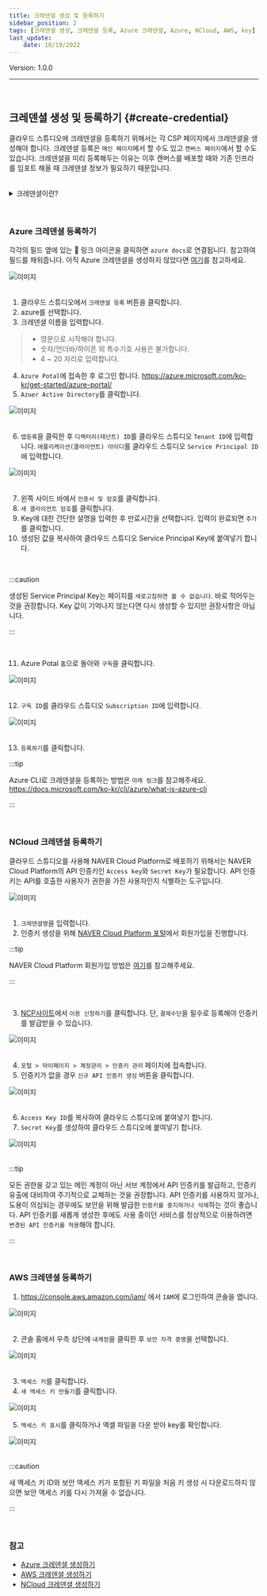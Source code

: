 ```yaml
---
title: 크레덴셜 생성 및 등록하기
sidebar_position: 2
tags: [크레덴셜 생성, 크레덴셜 등록, Azure 크레덴셜, Azure, NCloud, AWS, key]
last_update: 
    date: 10/19/2022
---
```



<span className="theme-doc-version-badge badge badge--secondary">
    Version: 1.0.0
</span>

<hr />
<br />

## 크레덴셜 생성 및 등록하기 {#create-credential}

클라우드 스튜디오에 크레덴셜을 등록하기 위해서는 각 CSP 페이지에서 크레덴셜을 생성해야 합니다.
크레덴셜 등록은 ```메인 페이지```에서 할 수도 있고 ```캔버스 페이지```에서 할 수도 있습니다.
크레덴셜을 미리 등록해두는 이유는 이후 캔버스를 배포할 때와 기존 인프라를 임포트 해올 때 크레덴셜 정보가 필요하기 때문입니다.

<br />

<details>
    <summary>크레덴셜이란?</summary>
    <h5>사용자 로그인 정보 등 개인 신상을 암호화한 정보입니다.</h5>
</details>

<p>&nbsp;</p>

### Azure 크레덴셜 등록하기
각각의 필드 옆에 있는 🔗 링크 아이콘을 클릭하면 ```azure docs```로 연결됩니다.
참고하여 필드를 채워줍니다. 아직 Azure 크레덴셜을 생성하지 않았다면 [여기](#create-credential)를 참고하세요.

<div className={styles.imgWrap}>
    <img src={ registration01 } alt="이미지" />
</div>

<br />

1. 클라우드 스튜디오에서 ```크레덴셜 등록``` 버튼을 클릭합니다.
2. azure를 선택합니다.
3. 크레덴셜 이름을 입력합니다.

> - 영문으로 시작해야 합니다.
> - 숫자/언더바/하이픈 외 특수기호 사용은 불가합니다.
> - 4 ~ 20 자리로 입력합니다.

4. ```Azure Potal```에 접속한 후 로그인 합니다. https://azure.microsoft.com/ko-kr/get-started/azure-portal/
5. ```Azuer Active Directory```를 클릭합니다.

<div className={styles.imgWrap}>
    <img src={ registration02 } alt="이미지" />
</div>

<br />

6. ```앱등록```을 클릭한 후 ```디렉터리(테넌트) ID```를 클라우드 스튜디오 ```Tenant ID```에 입력합니다. ```애플리케이션(클라이언트) 아이디```를 클라우드 스튜디오 ```Service Principal ID```에 입력합니다.

<div className={styles.imgWrap}>
    <img src={ registration03 } alt="이미지" />
</div>

<br />

7. 왼쪽 사이드 바에서 ```인증서 및 암호```를 클릭합니다.
8. ```새 클라이언트 암호```를 클릭합니다.
9. Key에 대한 간단한 설명을 입력한 후 만료시간을 선택합니다. 입력이 완료되면 ```추가```를 클릭합니다.
10.  생성된 값을 복사하여 클라우드 스튜디오 Service Principal Key에 붙여넣기 합니다.

<br />

:::caution

생성된 Service Principal Key는 페이지를 ```새로고침하면 볼 수 없습니다```. 바로 적어두는 것을 권장합니다. Key 값이 기억나지 않는다면 다시 생성할 수 있지만 권장사항은 아닙니다.

:::

<br />

11. Azure Potal ```홈```으로 돌아와 ```구독```을 클릭합니다.

<div className={styles.imgWrap}>
    <img src={ registration04 } alt="이미지" />
</div>

<br />

12. ```구독 ID```를 클라우드 스튜디오 ```Subscription ID```에 입력합니다. 

<div className={styles.imgWrap}>
    <img src={ registration05 } alt="이미지" />
</div>

<br />

13. ```등록하기```를 클릭합니다.

:::tip

Azure CLI로 크레덴셜을 등록하는 방법은 ```아래 링크```를 참고해주세요.
https://docs.microsoft.com/ko-kr/cli/azure/what-is-azure-cli

:::

<p>&nbsp;</p>

### NCloud 크레덴셜 등록하기

클라우드 스튜디오를 사용해 NAVER Cloud Platform로 배포하기 위해서는 NAVER Cloud Platform의 API 인증키인 ```Access key```와 ```Secret Key```가 필요합니다.
API 인증키는 API를 호출한 사용자가 권한을 가진 사용자인지 식별하는 도구입니다.

<div className={styles.imgWrap}>
    <img src={ registration06 } alt="이미지" />
</div>

<br />

1. ```크레덴셜명```을 입력합니다.
2. 인증키 생성을 위해 [NAVER Cloud Platform 포털](https://www.ncloud.com/)에서 회원가입을 진행합니다.

:::tip

NAVER Cloud Platform 회원가입 방법은 [여기](https://guide.ncloud-docs.com/docs/userguide-userguideaccount-2)를 참고해주세요.

:::

<br />

3. [NCP사이트](https://www.ncloud.com/product/applicationService/sens)에서 ```이용 신청하기```를 클릭합니다. 단, ```결제수단```을 필수로 등록해야 인증키를 발급받을 수 있습니다.

<div className={styles.imgWrap}>
    <img src={ registration08 } alt="이미지" />
</div>

<br />

4. ```포털 > 마이페이지 > 계정관리 > 인증키 관리``` 페이지에 접속합니다.
5. 인증키가 없을 경우 ```신규 API 인증키 생성``` 버튼을 클릭합니다.

<div className={styles.imgWrap}>
    <img src={ registration09 } alt="이미지" />
</div>

<br />

6. ```Access Key ID```를 복사하여 클라우드 스튜디오에 붙여넣기 합니다.
7. ```Secret Key```를 생성하여 클라우드 스튜디오에 붙여넣기 합니다.

<div className={styles.imgWrap}>
    <img src={ registration10 } alt="이미지" />
</div>

<br />

:::tip

모든 권한을 갖고 있는 메인 계정이 아닌 서브 계정에서 API 인증키를 발급하고, 인증키 유출에 대비하여 주기적으로 교체하는 것을 권장합니다.
API 인증키를 사용하지 않거나, 도용이 의심되는 경우에도 보안을 위해 발급한 ```인증키를 중지하거나 삭제```하는 것이 좋습니다.
API 인증키를 새롭게 생성한 후에도 사용 중이던 서비스를 정상적으로 이용하려면 ```변경된 API 인증키를 적용```해야 합니다.

:::

<p>&nbsp;</p>

### AWS 크레덴셜 등록하기

1. https://console.aws.amazon.com/iam/ 에서 ```IAM```에 로그인하여 콘솔을 엽니다.

<div className={styles.imgWrap}>
    <img src={ aws1 } alt="이미지" />
</div>

<br />

2. 콘솔 홈에서 우측 상단에 ```내계정```을 클릭한 후 ```보안 자격 증명```을 선택합니다.

<div className={styles.imgWrap}>
    <img src={ aws2 } alt="이미지" />
</div>

<br />

3. ```액세스 키```를 클릭합니다.
4. ```새 액세스 키 만들기```를 클릭합니다.

<div className={styles.imgWrap}>
    <img src={ aws3 } alt="이미지" />
</div>

5. ```액세스 키 표시```를 클릭하거나 엑셀 파일을 다운 받아 key를 확인합니다.

<div className={styles.imgWrap}>
    <img src={ aws4 } alt="이미지" />
</div>

<br />

:::caution

새 액세스 키 ID와 보안 액세스 키가 포함된 키 파일을 처음 키 생성 시 다운로드하지 않으면 보안 액세스 키를 다시 가져올 수 없습니다. 

:::

<br />

### 참고

- [Azure 크레덴셜 생성하기](https://docs.microsoft.com/en-us/azure/automation/shared-resources/credentials?tabs=azure-powershell#create-a-new-credential-asset)
- [AWS 크레덴셜 생성하기](https://docs.aws.amazon.com/ko_kr/IAM/latest/UserGuide/id_credentials_access-keys.html#Using_CreateAccessKey)
- [NCloud 크레덴셜 생성하기](https://api.ncloud-docs.com/docs/common-ncpapi)